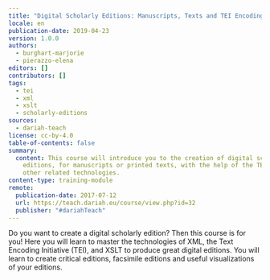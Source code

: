 ```yaml
---
title: "Digital Scholarly Editions: Manuscripts, Texts and TEI Encoding"
locale: en
publication-date: 2019-04-23
version: 1.0.0
authors:
  - burghart-marjorie
  - pierazzo-elena
editors: []
contributors: []
tags:
  - tei
  - xml
  - xslt
  - scholarly-editions
sources:
  - dariah-teach
license: cc-by-4.0
table-of-contents: false
summary:
  content: This course will introduce you to the creation of digital scholarly
    editions, for manuscripts or printed texts, with the help of the TEI and
    other related technologies.
content-type: training-module
remote:
  publication-date: 2017-07-12
  url: https://teach.dariah.eu/course/view.php?id=32
  publisher: "#dariahTeach"
---
```

Do you want to create a digital scholarly edition? Then this course is for you! Here you will learn to master the technologies of XML, the Text Encoding Initiative (TEI), and XSLT to produce great digital editions. You will learn to create critical editions, facsimile editions and useful visualizations of your editions.

<ExternalResource title="Interested in learning more?" subtitle="Check out Digital Scholarly Editions: Manuscripts, Texts and TEI Encoding on #dariahTeach" url="https://teach.dariah.eu/course/view.php?id=32" />
